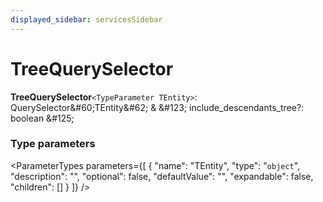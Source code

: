 ```yaml
---
displayed_sidebar: servicesSidebar
---
```



# TreeQuerySelector

 **TreeQuerySelector**`<TypeParameter TEntity>`: QuerySelector\&#60;TEntity\&#62; & \&#123; include_descendants_tree?: boolean  \&#125;

### Type parameters

<ParameterTypes parameters={[
  {
    "name": "TEntity",
    "type": "`object`",
    "description": "",
    "optional": false,
    "defaultValue": "",
    "expandable": false,
    "children": []
  }
]} />
